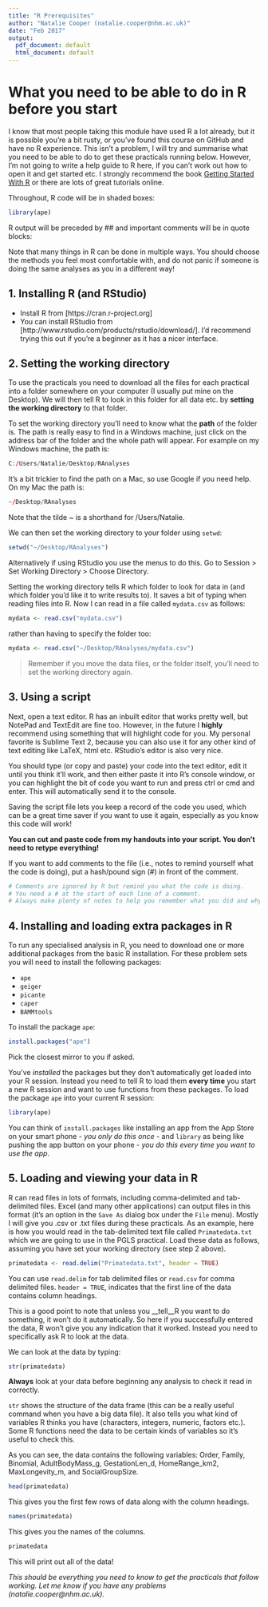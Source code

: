 ```yaml
---
title: "R Prerequisites"
author: "Natalie Cooper (natalie.cooper@nhm.ac.uk)"
date: "Feb 2017"
output:
  pdf_document: default
  html_document: default
---
```



# What you need to be able to do in R before you start

I know that most people taking this module have used R a lot already, but it is possible you're a bit rusty, or you've found this course on GitHub and have no R experience.
This isn't a problem, I will try and summarise what you need to be able to do to get these practicals running below. 
However, I'm not going to write a help guide to R here, if you can't work out how to open it and get started etc. I strongly recommend the book [Getting Started With R](http://www.r4all.org/) or there are lots of great tutorials online.

Throughout, R code will be in shaded boxes:

```r
library(ape)
```

R output will be preceded by ## and important comments will be in quote blocks:

Note that many things in R can be done in multiple ways. 
You should choose the methods you feel most comfortable with, and do not panic if someone is doing the same analyses as you in a different way! 

## 1. Installing R (and RStudio)
* Install R from [https://cran.r-project.org]
* You can install RStudio from [http://www.rstudio.com/products/rstudio/download/].
I’d recommend trying this out if you're a beginner as it has a nicer interface.

## 2. Setting the working directory
To use the practicals you need to download all the files for each practical into a folder somewhere on your computer (I usually put mine on the Desktop). 
We will then tell R to look in this folder for all data etc. by __setting the working directory__ to that folder.

To set the working directory you'll need to know what the __path__ of the folder is. 
The path is really easy to find in a Windows machine, just click on the address bar of the folder and the whole path will appear.
For example on my Windows machine, the path is:

```r
C:/Users/Natalie/Desktop/RAnalyses
```

It's a bit trickier to find the path on a Mac, so use Google if you need help.
On my Mac the path is:

```r
~/Desktop/RAnalyses
```

Note that the tilde ~ is a shorthand for /Users/Natalie. 

We can then set the working directory to your folder using `setwd`:

```r
setwd("~/Desktop/RAnalyses")
```

Alternatively if using RStudio you use the menus to do this.
Go to Session > Set Working Directory > Choose Directory.

Setting the working directory tells R which folder to look for data in (and which folder you'd like it to write results to). 
It saves a bit of typing when reading files into R. Now I can read in a file called `mydata.csv` as follows:

```r
mydata <- read.csv("mydata.csv")
```

rather than having to specify the folder too:

```r
mydata <- read.csv("~/Desktop/RAnalyses/mydata.csv")
```

> Remember if you move the data files, or the folder itself, you'll need to set the working directory again.

## 3. Using a script
Next, open a text editor. 
R has an inbuilt editor that works pretty well, but NotePad and TextEdit are fine too. 
However, in the future I **highly** recommend using something that will highlight code for you. 
My personal favorite is Sublime Text 2, because you can also use it for any other kind of text editing like LaTeX, html etc. 
RStudio's editor is also very nice.

You should type (or copy and paste) your code into the text editor, edit it until you think it'll work, and then either paste it into R's console window, or you can highlight the bit of code you want to run and press ctrl or cmd and enter. 
This will automatically send it to the console.

Saving the script file lets you keep a record of the code you used, which can be a great time saver if you want to use it again, especially as you know this code will work!

__You can cut and paste code from my handouts into your script. You don't need to retype everything!__

If you want to add comments to the file (i.e., notes to remind yourself what the code is doing), put a hash/pound sign (#) in front of the comment.

```r
# Comments are ignored by R but remind you what the code is doing. 
# You need a # at the start of each line of a comment.
# Always make plenty of notes to help you remember what you did and why
```

## 4. Installing and loading extra packages in R
To run any specialised analysis in R, you need to download one or more additional packages from the basic R installation. 
For these problem sets you will need to install the following packages: 

* `ape`
* `geiger`
* `picante`
* `caper`
* `BAMMtools`

To install the package `ape`:

```r
install.packages("ape")
```

Pick the closest mirror to you if asked. 

You've *installed* the packages but they don't automatically get loaded into your R session. 
Instead you need to tell R to load them **every time** you start a new R session and want to use functions from these packages. 
To load the package `ape` into your current R session:

```r
library(ape)
```

You can think of `install.packages` like installing an app from the App Store on your smart phone - *you only do this once* - and `library` as being like pushing the app button on your phone - *you do this every time you want to use the app*.

## 5. Loading and viewing your data in R
R can read files in lots of formats, including comma-delimited and tab-delimited files. 
Excel (and many other applications) can output files in this format (it's an option in the `Save As` dialog box under the `File` menu). 
Mostly I will give you .csv or .txt files during these practicals.
As an example, here is how you would read in the tab-delimited text file called `Primatedata.txt` which we are going to use in the PGLS practical. 
Load these data as follows, assuming you have set your working directory (see step 2 above).

```r
primatedata <- read.delim("Primatedata.txt", header = TRUE)
```

You can use `read.delim` for tab delimited files or `read.csv` for comma delimited files. 
`header = TRUE`, indicates that the first line of the data contains column headings.

This is a good point to note that unless you __tell__R you want to do something, it won't do it automatically. 
So here if you successfully entered the data, R won't give you any indication that it worked. 
Instead you need to specifically ask R to look at the data.

We can look at the data by typing:

```r
str(primatedata)
```

__Always__ look at your data before beginning any analysis to check it read in correctly.

`str` shows the structure of the data frame (this can be a really useful command when you have a big data file). 
It also tells you what kind of variables R thinks you have (characters, integers, numeric, factors etc.). 
Some R functions need the data to be certain kinds of variables so it's useful to check this.

As you can see, the data contains the following variables: Order, Family, Binomial, AdultBodyMass_g, GestationLen_d, HomeRange_km2, MaxLongevity_m, and SocialGroupSize.

```r
head(primatedata)
```

This gives you the first few rows of data along with the column headings.

```r
names(primatedata)
```

This gives you the names of the columns.

```r
primatedata
```

This will print out all of the data!

*This should be everything you need to know to get the practicals that follow working. Let me know if you have any problems (natalie.cooper@nhm.ac.uk).*